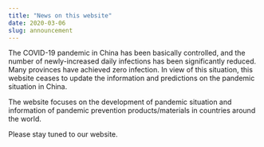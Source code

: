 ```yaml
---
title: "News on this website"
date: 2020-03-06
slug: announcement
---
```


The COVID-19 pandemic in China has been basically controlled, and the number of newly-increased daily infections has been significantly reduced. Many provinces have achieved zero infection. In view of this situation, this website ceases to update the information and predictions on the pandemic situation in China.

The website focuses on the development of pandemic situation and information of pandemic prevention products/materials in countries around the world.

Please stay tuned to our website.
